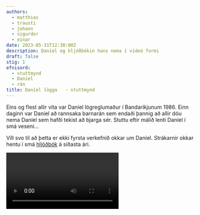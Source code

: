 ```yaml
---
authors:
  - matthias
  - trausti
  - johann
  - sigurdor
  - einar
date: 2023-05-31T12:30:00Z
description: Daníel og hljóðbókin hans nema í vídeó formi
draft: false
stig: 1
efnisord:
  - stuttmynd
  - Daníel
  - rán
title: Daníel lögga   - stuttmynd
---
```


Eins og flest allir vita var Daníel lögreglumaður
í Bandaríkjunum 1986. Einn daginn var Daníel að rannsaka
barnarán sem endaði þannig að allir dóu nema Daníel sem
hafði tekist að bjarga sér. Stuttu eftir málið
lenti Daníel í smá veseni...

Vill svo til að þetta er ekki fyrsta verkefnið okkar
um Daníel. Strákarnir okkar hentu í smá
[hljóðbók](/verkefni/daniel-hljodbok) á síðasta ári.

<Video id="RNbg_K42qs4" myndatextar />
